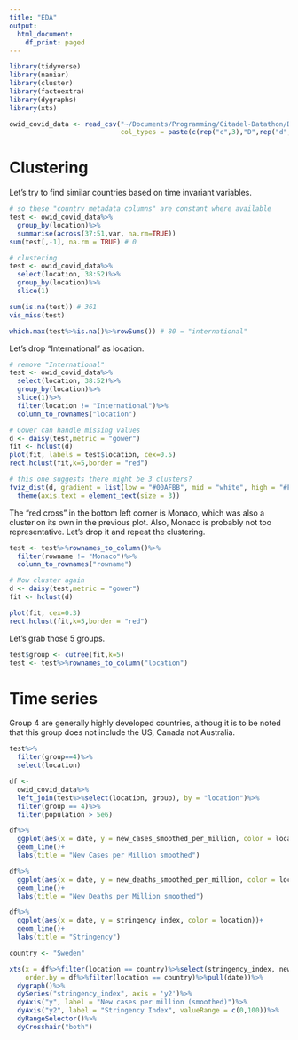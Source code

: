 ```yaml
---
title: "EDA"
output:
  html_document:
    df_print: paged
---
```


```r
library(tidyverse)
library(naniar)
library(cluster)
library(factoextra)
library(dygraphs)
library(xts)
```

```r
owid_covid_data <- read_csv("~/Documents/Programming/Citadel-Datathon/Datathon Materials/1_owid/owid-covid-data.csv",
                            col_types = paste(c(rep("c",3),"D",rep("d",29),"c",rep("d",18)),collapse = ""))
```


# Clustering

Let's try to find similar countries based on time invariant variables.

```r
# so these "country metadata columns" are constant where available
test <- owid_covid_data%>%
  group_by(location)%>%
  summarise(across(37:51,var, na.rm=TRUE))
sum(test[,-1], na.rm = TRUE) # 0

# clustering
test <- owid_covid_data%>%
  select(location, 38:52)%>%
  group_by(location)%>%
  slice(1)

sum(is.na(test)) # 361
vis_miss(test)

```


```r
which.max(test%>%is.na()%>%rowSums()) # 80 = "international"
```

Let's drop "International" as location.

```r
# remove "International"
test <- owid_covid_data%>%
  select(location, 38:52)%>%
  group_by(location)%>%
  slice(1)%>%
  filter(location != "International")%>%
  column_to_rownames("location")

# Gower can handle missing values
d <- daisy(test,metric = "gower")
fit <- hclust(d)
plot(fit, labels = test$location, cex=0.5)
rect.hclust(fit,k=5,border = "red")
```

```r
# this one suggests there might be 3 clusters?
fviz_dist(d, gradient = list(low = "#00AFBB", mid = "white", high = "#FC4E07"))+
  theme(axis.text = element_text(size = 3))
```

The "red cross" in the bottom left corner is Monaco, which was also a cluster on its own in the previous plot. Also, Monaco is probably not too representative. Let's drop it and repeat the clustering.

```r
test <- test%>%rownames_to_column()%>%
  filter(rowname != "Monaco")%>%
  column_to_rownames("rowname")

# Now cluster again
d <- daisy(test,metric = "gower")
fit <- hclust(d)

plot(fit, cex=0.3)
rect.hclust(fit,k=5,border = "red")
```

Let's grab those 5 groups.

```r
test$group <- cutree(fit,k=5)
test <- test%>%rownames_to_column("location")
```


# Time series

Group 4 are generally highly developed countries, althoug it is to be noted that this group does not include the US, Canada not Australia.

```r
test%>%
  filter(group==4)%>%
  select(location)
```



```r
df <- 
  owid_covid_data%>%
  left_join(test%>%select(location, group), by = "location")%>%
  filter(group == 4)%>%
  filter(population > 5e6)

df%>%
  ggplot(aes(x = date, y = new_cases_smoothed_per_million, color = location))+
  geom_line()+
  labs(title = "New Cases per Million smoothed")
```

```r
df%>%
  ggplot(aes(x = date, y = new_deaths_smoothed_per_million, color = location))+
  geom_line()+
  labs(title = "New Deaths per Million smoothed")
```

```r
df%>%
  ggplot(aes(x = date, y = stringency_index, color = location))+
  geom_line()+
  labs(title = "Stringency")
```



```r
country <- "Sweden"

xts(x = df%>%filter(location == country)%>%select(stringency_index, new_cases_smoothed_per_million),
    order.by = df%>%filter(location == country)%>%pull(date))%>%
  dygraph()%>%
  dySeries("stringency_index", axis = 'y2')%>%
  dyAxis("y", label = "New cases per million (smoothed)")%>%
  dyAxis("y2", label = "Stringency Index", valueRange = c(0,100))%>%
  dyRangeSelector()%>%
  dyCrosshair("both")
```

